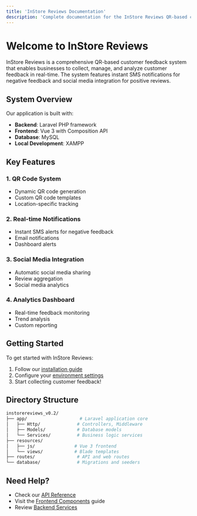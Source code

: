 ```yaml
---
title: 'InStore Reviews Documentation'
description: 'Complete documentation for the InStore Reviews QR-based customer feedback system'
---
```


# Welcome to InStore Reviews

InStore Reviews is a comprehensive QR-based customer feedback system that enables businesses to collect, manage, and analyze customer feedback in real-time. The system features instant SMS notifications for negative feedback and social media integration for positive reviews.

## System Overview

Our application is built with:
- **Backend**: Laravel PHP framework
- **Frontend**: Vue 3 with Composition API
- **Database**: MySQL
- **Local Development**: XAMPP

## Key Features

### 1. QR Code System
- Dynamic QR code generation
- Custom QR code templates
- Location-specific tracking

### 2. Real-time Notifications
- Instant SMS alerts for negative feedback
- Email notifications
- Dashboard alerts

### 3. Social Media Integration
- Automatic social media sharing
- Review aggregation
- Social media analytics

### 4. Analytics Dashboard
- Real-time feedback monitoring
- Trend analysis
- Custom reporting

## Getting Started

To get started with InStore Reviews:
1. Follow our [installation guide](installation)
2. Configure your [environment settings](configuration)
3. Start collecting customer feedback!

## Directory Structure

```bash
instorereviews_v0.2/
├── app/                    # Laravel application core
│   ├── Http/              # Controllers, Middleware
│   ├── Models/            # Database models
│   └── Services/          # Business logic services
├── resources/
│   ├── js/               # Vue 3 frontend
│   └── views/            # Blade templates
├── routes/                # API and web routes
└── database/              # Migrations and seeders
```

## Need Help?

- Check our [API Reference](api/introduction)
- Visit the [Frontend Components](frontend/components/overview) guide
- Review [Backend Services](backend/services) 
